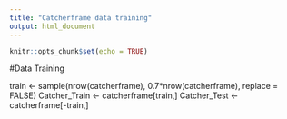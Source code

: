 ```yaml
---
title: "Catcherframe data training"
output: html_document
---
```


```r
knitr::opts_chunk$set(echo = TRUE)
```

#Data Training

train <- sample(nrow(catcherframe), 0.7*nrow(catcherframe), replace = FALSE)
Catcher_Train <- catcherframe[train,]
Catcher_Test <- catcherframe[-train,]